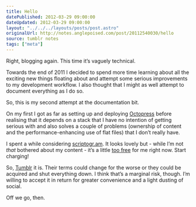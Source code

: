 ```yaml
---
title: Hello
datePublished: 2012-03-29 09:00:00
dateUpdated: 2012-03-29 09:00:00
layout: "../../../layouts/posts/post.astro"
originalUrl: http://notes.anglepoised.com/post/20112540030/hello
source: tumblr notes
tags: ["meta"]
---
```


Right, blogging again. This time it’s vaguely technical.

Towards the end of 2011 I decided to spend more time learning about all the exciting new things floating about and attempt some serious improvements to my development workflow. I also thought that I might as well attempt to document everything as I do so.

So, this is my second attempt at the documentation bit.

On my first I got as far as setting up and deploying [Octopress](http://octopress.org/) before realising that it depends on a stack that I have no intention of getting serious with and also solves a couple of problems (ownership of content and the performance-enhancing use of flat files) that I don’t really have.

I spent a while considering [scriptogr.am](http://scriptogr.am/). It looks lovely but - while I’m not _that_ bothered about my content - it’s a little [too free](http://blog.pinboard.in/2011/12/don_t_be_a_free_user/) for me right now. Start charging!

So, [Tumblr](http://tumblr.com/) it is. Their terms could change for the worse or they could be acquired and shut everything down. I think that’s a marginal risk, though. I’m willing to accept it in return for greater convenience and a light dusting of social.

Off we go, then.
